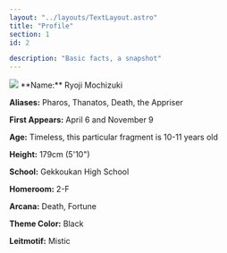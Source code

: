 ```yaml
---
layout: "../layouts/TextLayout.astro"
title: "Profile"
section: 1
id: 2

description: "Basic facts, a snapshot"
---
```

<div class="profile-box">
<img class="float-start" src="/images/ryoji-profile-bust.jpg"/>
**Name:** Ryoji Mochizuki

**Aliases:** Pharos, Thanatos, Death, the Appriser

**First Appears:** April 6 and November 9

**Age:** Timeless, this particular fragment is 10-11 years old

**Height:** 179cm (5'10")

**School:** Gekkoukan High School

**Homeroom:** 2-F

**Arcana:** Death, Fortune

**Theme Color:** Black

**Leitmotif:** Mistic
</div>